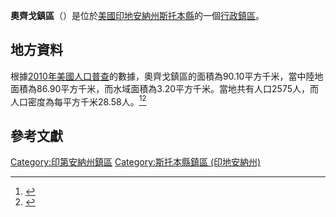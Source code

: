 {{noteTA
|G1=USState
|G2=地名
|G3=Unit
}}
{{Infobox settlement
|official_name            = 奧齊戈鎮區
|native_name = Otsego Township
|settlement_type          = [[行政鎮區|行政鎮區]]
|image_skyline            = 
|imagesize                = 
|image_map                = Map highlighting Otsego Township, Steuben County, Indiana.svg
|mapsize                  = 250px
|pushpin_map  =USA Indiana
|pushpin_label = 奧齊戈鎮區
|pushpin_label_position   = top
|pushpin_map_caption      = 奧齊戈鎮區在印地安納州的位置
|subdivision_type         = [[世界政區索引|國家]]
|subdivision_type1        = [[美国州份|州份]]
|subdivision_type2        = [[印地安納州行政区划|縣]]
|subdivision_name         = [[美国|美国]]
|subdivision_name1        = [[印地安納州|印地安納州]]
|subdivision_name2        = [[斯托本縣_(印地安納州)|斯托本縣]]
|elevation_ft             = 958
|elevation_m              = 292
|timezone                 = [[北美东部時區|北美东部時區]]
|area_total_km2           = 90.10
|area_land_km2            = 86.90
|area_water_km2           = 3.20
|area_total_sq_mi         = 
|area_land_sq_mi          = 
|area_water_sq_mi         = 
|population_as_of         = [[2010年美國人口普查|2010]]
|population_footnotes     = 
|population_total         = 2575
|population_density_km2   = auto
|population_density_sq_mi = auto
|utc_offset               = -5
|coordinates              = {{coord|41|34|13|N|84|54|40|W|type:city_region:US-AL_source:GNS-enwiki|display=inline,title}}
| coor_pinpoint           = 
| coordinates_footnotes   = 
|timezone_DST             = EDT
|utc_offset_DST           = -4
|postal_code_type         = [[美國郵區編號|郵區編號]]
|postal_code              = 
|area_code                = {{link-en|电话区号260|Area code 260|260}}
|blank_name = [[地名信息系统|GNIS ID]]
|blank_info = 453697
}}
'''奧齊戈鎮區'''（{{lang-en|Otsego Township}}）是位於[[美國|美國]][[印地安納州|印地安納州]][[斯托本縣_(印地安納州)|斯托本縣]]的一個[[行政鎮區|行政鎮區]]。

== 地方資料 ==
根據[[2010年美國人口普查|2010年美國人口普查]]的數據，奧齊戈鎮區的面積為90.10平方千米，當中陸地面積為86.90平方千米，而水域面積為3.20平方千米。當地共有人口2575人，而人口密度為每平方千米28.58人。<ref name="GR8">{{cite web|url=http://factfinder2.census.gov|publisher=[[美国人口调查局|美国人口调查局]]|accessdate=2011-05-14|title=American FactFinder|archive-date=2013-09-11|archive-url=https://web.archive.org/web/20130911234518/http://factfinder2.census.gov/|dead-url=no}}</ref><ref>{{cite web|url=https://www.citypopulation.de/en/usa/indiana/admin/|title=USA: Indiana (Counties and Townships) - City Population|access-date=2020-08-22|archive-date=2020-04-22|archive-url=https://web.archive.org/web/20200422090607/https://www.citypopulation.de/en/usa/indiana/admin/|dead-url=no}}</ref>

== 參考文獻 ==
{{reflist}}

{{斯托本縣 (印地安納州)}}

{{DEFAULTSORT:Otsego Township}}
[[Category:印第安納州鎮區|Category:印第安納州鎮區]]
[[Category:斯托本縣鎮區_(印地安納州)|Category:斯托本縣鎮區 (印地安納州)]]

{{Indiana-geo-stub}}